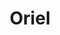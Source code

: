 ---
title: "Oriel"
meta_title: ""
description: "Gweler beth rydyn ni wedi bod yn ei wneud."
draft: false

# Textiles
textiles:
  - image: "/images/gallery/textile-crafts-1.jpg"
    alt: "Image alt text"

  - image: "/images/gallery/textile-crafts-2.jpg"
    alt: "Image alt text"

  - image: "/images/gallery/textile-crafts-3.jpg"
    alt: "Image alt text"

  - image: "/images/gallery/textile-crafts-4.jpg"
    alt: "Image alt text"

# Woodwork
woodwork:
  - image: "/images/gallery/woodwork-1.jpg"
    alt: "Image alt text"

  - image: "/images/gallery/woodwork-2.jpg"
    alt: "Image alt text"

  - image: "/images/gallery/woodwork-3.jpg"
    alt: "Image alt text"

  - image: "/images/gallery/woodwork-4.jpg"
    alt: "Image alt text"
---